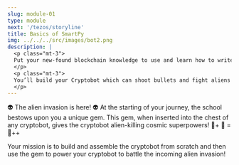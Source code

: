 ```yaml
---
slug: module-01
type: module
next: '/tezos/storyline'
title: Basics of SmartPy
img: ../../../src/images/bot2.png
description: |
  <p class="mt-3">
  Put your new-found blockchain knowledge to use and learn how to write your first smart contract, yippee!
  </p>
  <p class="mt-3">
  You’ll build your Cryptobot which can shoot bullets and fight aliens  🤖🔥
  </p>
---
```


👽 The alien invasion is here! 👽
At the starting of your journey, the school bestows upon you a
unique gem. This gem, when inserted into the chest of any
cryptobot, gives the cryptobot alien-killing cosmic superpowers!
🤖+ 💎 = 🤖++

Your mission is to build and assemble the cryptobot from scratch
and then use the gem to power your cryptobot to battle the
incoming alien invasion!
